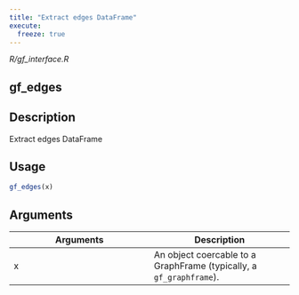 ```yaml
---
title: "Extract edges DataFrame"
execute:
  freeze: true
---
```


*R/gf_interface.R*

## gf_edges

## Description
Extract edges DataFrame 


## Usage
```r
gf_edges(x) 
```

## Arguments
|Arguments|Description|
|---|---|
| x | An object coercable to a GraphFrame (typically, a `gf_graphframe`). |







